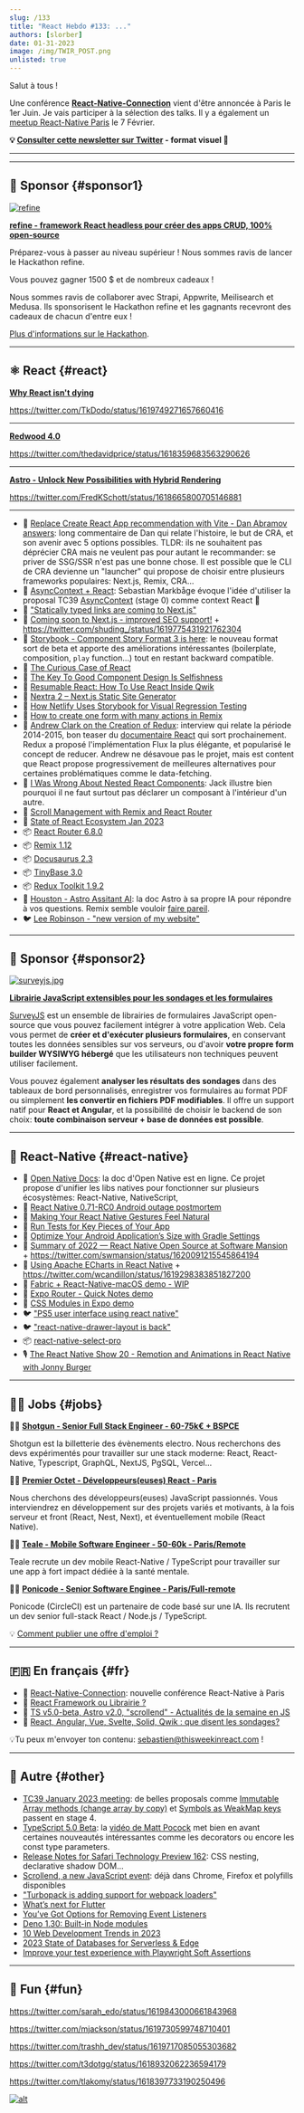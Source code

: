```yaml
---
slug: /133
title: "React Hebdo #133: ..."
authors: [slorber]
date: 01-31-2023
image: /img/TWIR_POST.png
unlisted: true
---
```


Salut à tous !

Une conférence **[React-Native-Connection](https://reactnativeconnection.io/)** vient d'être annoncée à Paris le 1er Juin. Je vais participer à la sélection des talks. Il y a également un [meetup React-Native Paris](https://www.meetup.com/fr-FR/meetup-group-xaaafwks/events/291247291/) le 7 Février.

<Todo />

<!-- truncate -->

**💡 [Consulter cette newsletter sur Twitter](https://slo.im/thread) - format visuel 🎨**

---


<Support />

---

## 💸 Sponsor {#sponsor1}

[![refine](/emails/issues/132/refine.png)](https://github.com/refinedev/refine)

[**refine - framework React headless pour créer des apps CRUD, 100% open-source**](https://github.com/refinedev/refine)

Préparez-vous à passer au niveau supérieur ! Nous sommes ravis de lancer le Hackathon refine.

Vous pouvez gagner 1500 $ et de nombreux cadeaux !

Nous sommes ravis de collaborer avec Strapi, Appwrite, Meilisearch et Medusa. Ils sponsorisent le Hackathon refine et les gagnants recevront des cadeaux de chacun d'entre eux !

[Plus d'informations sur le Hackathon](https://refine.dev/blog/refine-hackathon/).

---

## ⚛️ React {#react}

**[Why React isn't dying](https://tkdodo.eu/blog/why-react-isnt-dying)**

https://twitter.com/TkDodo/status/1619749271657660416

---

**[Redwood 4.0](https://community.redwoodjs.com/t/redwood-v4-0-0-is-now-available/4538)**

https://twitter.com/thedavidprice/status/1618359683563290626

---

**[Astro - Unlock New Possibilities with Hybrid Rendering](https://astro.build/blog/hybrid-rendering/)**

https://twitter.com/FredKSchott/status/1618665800705146881

---

- 💬 [Replace Create React App recommendation with Vite - Dan Abramov answers](https://github.com/reactjs/reactjs.org/pull/5487#issuecomment-1409720741): long commentaire de Dan qui relate l'histoire, le but de CRA, et son avenir avec 5 options possibles. TLDR: ils ne souhaitent pas déprécier CRA mais ne veulent pas pour autant le recommander: se priver de SSG/SSR n'est pas une bonne chose. Il est possible que le CLI de CRA devienne un "launcher" qui propose de choisir entre plusieurs frameworks populaires: Next.js, Remix, CRA...
- 👀 [AsyncContext + React](https://twitter.com/sebmarkbage/status/1620442034598477824): Sebastian Markbåge évoque l'idée d'utiliser la proposal TC39 [AsyncContext](https://github.com/legendecas/proposal-async-context) (stage 0) comme context React 🤔
- 👀 ["Statically typed links are coming to Next.js"](https://twitter.com/shuding_/status/1620137501192253440)
- 👀 [Coming soon to Next.js - improved SEO support!](https://twitter.com/leeerob/status/1619743437577912321) + https://twitter.com/shuding_/status/1619775431921762304
- 📜 [Storybook - Component Story Format 3 is here](https://storybook.js.org/blog/storybook-csf3-is-here/): le nouveau format sort de beta et apporte des améliorations intéressantes (boilerplate, composition, `play` function...) tout en restant backward compatible.
- 📜 [The Curious Case of React](https://cult.honeypot.io/reads/the-curious-case-of-react/)
- 📜 [The Key To Good Component Design Is Selfishness](https://www.smashingmagazine.com/2023/01/key-good-component-design-selfishness/)
- 📜 [Resumable React: How To Use React Inside Qwik](https://www.builder.io/blog/resumable-react-how-to-use-react-inside-qwik)
- 📜 [Nextra 2 – Next.js Static Site Generator](https://the-guild.dev/blog/nextra-2)
- 📜 [How Netlify Uses Storybook for Visual Regression Testing](https://www.netlify.com/blog/storybook-visual-regression-testing/)
- 📜 [How to create one form with many actions in Remix](https://www.wking.dev/library/how-to-create-one-form-with-many-actions-in-remix)
- 🎥 [Andrew Clark on the Creation of Redux](https://www.youtube.com/watch?v=WvRcZkuXmpo): interview qui relate la période 2014-2015, bon teaser du [documentaire React](https://www.youtube.com/watch?v=gmp0istg5xo) qui sort prochainement. Redux a proposé l'implémentation Flux la plus élégante, et popularisé le concept de reducer. Andrew ne désavoue pas le projet, mais est content que React propose progressivement de meilleures alternatives pour certaines problématiques comme le data-fetching.
- 🎥 [I Was Wrong About Nested React Components](https://www.youtube.com/watch?v=2sAdzy90GtE): Jack illustre bien pourquoi il ne faut surtout pas déclarer un composant à l'intérieur d'un autre.
- 🎥 [Scroll Management with Remix and React Router](https://www.youtube.com/watch?v=4_H8j3rkpjI)
- 🎥 [State of React Ecosystem Jan 2023](https://www.youtube.com/watch?v=_nGuk2Gs2oc)
- 📦 [React Router 6.8.0](https://github.com/remix-run/react-router/releases/tag/react-router%406.8.0)
- 📦 [Remix 1.12](https://github.com/remix-run/remix/releases/tag/remix%401.12.0)
- 📦 [Docusaurus 2.3](https://docusaurus.io/blog/releases/2.3)
- 📦 [TinyBase 3.0](https://twitter.com/tinybasejs/status/1619763700650614784)
- 📦 [Redux Toolkit 1.9.2](https://twitter.com/acemarke/status/1619445949822009346)
- 🤖 [Houston - Astro Assitant AI](https://twitter.com/astrodotbuild/status/1619053233082859521): la doc Astro à sa propre IA pour répondre à vos questions. Remix semble vouloir [faire pareil](https://twitter.com/mjackson/status/1619419579754889218).
- 🐦 [Lee Robinson - "new version of my website"](https://twitter.com/leeerob/status/1620073039131213824)

<SubscribeFormEmbed />

---

## 💸 Sponsor {#sponsor2}

[![surveyjs.jpg](/emails/issues/133/surveyjs.jpg)](https://surveyjs.io/)

**[Librairie JavaScript extensibles pour les sondages et les formulaires](https://surveyjs.io/)**

[SurveyJS](https://github.com/surveyjs) est un ensemble de librairies de formulaires JavaScript open-source que vous pouvez facilement intégrer à votre application Web. Cela vous permet de **créer et d'exécuter plusieurs formulaires**, en conservant toutes les données sensibles sur vos serveurs, ou d'avoir **votre propre form builder WYSIWYG hébergé** que les utilisateurs non techniques peuvent utiliser facilement.

Vous pouvez également **analyser les résultats des sondages** dans des tableaux de bord personnalisés, enregistrer vos formulaires au format PDF ou simplement **les convertir en fichiers PDF modifiables**. Il offre un support natif pour **React et Angular**, et la possibilité de choisir le backend de son choix: **toute combinaison serveur + base de données est possible**.

---

## 📱 React-Native {#react-native}

- 📖 [Open Native Docs](https://twitter.com/ammarahm_ed/status/1620136052152500225): la doc d'Open Native est en ligne. Ce projet propose d'unifier les libs natives pour fonctionner sur plusieurs écosystèmes: React-Native, NativeScript,
- 📜 [React Native 0.71-RC0 Android outage postmortem](https://reactnative.dev/blog/2023/01/27/71rc1-android-outage-postmortem)
- 📜 [Making Your React Native Gestures Feel Natural](https://shopify.engineering/making-react-native-gestures-feel-natural)
- 📜 [Run Tests for Key Pieces of Your App](https://www.callstack.com/blog/run-tests-for-key-pieces-of-your-app)
- 📜 [Optimize Your Android Application’s Size with Gradle Settings](https://www.callstack.com/blog/optimize-android-application-size-with-gradle-settings)
- 📜 [Summary of 2022 — React Native Open Source at Software Mansion](https://blog.swmansion.com/summary-of-2022-react-native-open-source-at-software-mansion-9edf929db005) + https://twitter.com/swmansion/status/1620091215545864194
- 📜 [Using Apache ECharts in React Native](https://medium.com/@chenzhiqing/using-apache-echarts-in-react-native-55c6d555ac03) + https://twitter.com/wcandillon/status/1619298383851827200
- 🎨 [Fabric + React-Native-macOS demo - WIP](https://twitter.com/ReactNativeMSFT/status/1619037832496156674)
- 🎨 [Expo Router - Quick Notes demo](https://twitter.com/Baconbrix/status/1619609828380540929)
- 🎨 [CSS Modules in Expo demo](https://twitter.com/Baconbrix/status/1619179207250296833)
- 🐦 ["PS5 user interface using react native"](https://twitter.com/Kelset/status/1619991122130137089)
- 🐦 ["react-native-drawer-layout is back"](https://twitter.com/satya164/status/1620186837917786114)
- 📦 [react-native-select-pro](https://github.com/MobileReality/react-native-select-pro)
- 🎙️ [The React Native Show 20 - Remotion and Animations in React Native with Jonny Burger](https://www.youtube.com/watch?v=1VW5Gluxa4w)

---

## 🧑‍💻 Jobs {#jobs}

🧑‍💼 [**Shotgun - Senior Full Stack Engineer - 60-75k€ + BSPCE**](https://shotgun.teamtailor.com/jobs/1981578-senior-full-stack-engineer)

Shotgun est la billetterie des évènements electro. Nous recherchons des devs expérimentés pour travailler sur une stack moderne: React, React-Native, Typescript, GraphQL, NextJS, PgSQL, Vercel...

🧑‍💼 [**Premier Octet - Développeurs(euses) React - Paris**](https://www.premieroctet.com/jobs)

Nous cherchons des développeurs(euses) JavaScript passionnés. Vous interviendrez en développement sur des projets variés et motivants, à la fois serveur et front (React, Nest, Next), et éventuellement mobile (React Native).

🧑‍💼 [**Teale - Mobile Software Engineer - 50-60k - Paris/Remote**](https://sebastienlorber.mylittleteam.com/teale/multifunctional/mobile-software-engineer)

Teale recrute un dev mobile React-Native / TypeScript pour travailler sur une app à fort impact dédiée à la santé mentale.

🧑‍💼 [**Ponicode - Senior Software Enginee - Paris/Full-remote**](https://sebastienlorber.mylittleteam.com/ponicode/multifunctional/senior-software-engineer)

Ponicode (CircleCI) est un partenaire de code basé sur une IA. Ils recrutent un dev senior full-stack React / Node.js / TypeScript.

💡 [Comment publier une offre d'emploi ?](https://thisweekinreact.com/fr/sponsor)

---

## 🇫🇷 En français {#fr}

- 👥 [React-Native-Connection](https://reactnativeconnection.io/): nouvelle conférence React-Native à Paris
- 🎥 [React Framework ou Librairie ?](https://www.youtube.com/watch?v=F9LEcEpSH1U)
- 🎥 [TS v5.0-beta, Astro v2.0, "scrollend" - Actualités de la semaine en JS](https://www.youtube.com/watch?v=jS6guseEVSQ)
- 🎥 [React, Angular, Vue, Svelte, Solid, Qwik : que disent les sondages?](https://www.youtube.com/watch?v=k-SM7b_OmbI)

💡Tu peux m'envoyer ton contenu: [sebastien@thisweekinreact.com](mailto:sebastien@thisweekinreact.com?subject=Contenu%20en%20fran%C3%A7ais) !

<Todo />

---

## 🔀 Autre {#other}

- [TC39 January 2023 meeting](https://github.com/babel/proposals/issues/86): de belles proposals comme [Immutable Array methods (change array by copy)](https://twitter.com/AndaristRake/status/1620154153250217988) et [Symbols as WeakMap keys](https://twitter.com/sebastienlorber/status/1620385689853661185) passent en stage 4.
- [TypeScript 5.0 Beta](https://devblogs.microsoft.com/typescript/announcing-typescript-5-0-beta/): la [vidéo de Matt Pocock](https://www.youtube.com/watch?v=iOTAFRFgm8I) met bien en avant certaines nouveautés intéressantes comme les decorators ou encore les const type parameters.
- [Release Notes for Safari Technology Preview 162](https://webkit.org/blog/13703/release-notes-for-safari-technology-preview-162/): CSS nesting, declarative shadow DOM...
- [Scrollend, a new JavaScript event](https://developer.chrome.com/blog/scrollend-a-new-javascript-event/): déjà dans Chrome, Firefox et polyfills disponibles
- ["Turbopack is adding support for webpack loaders"](https://twitter.com/jaredpalmer/status/1619071988181651456)
- [What’s next for Flutter](https://medium.com/flutter/whats-next-for-flutter-b94ce089f49c)
- [You’ve Got Options for Removing Event Listeners](https://www.macarthur.me/posts/options-for-removing-event-listeners)
- [Deno 1.30: Built-in Node modules](https://deno.com/blog/v1.30)
- [10 Web Development Trends in 2023](https://www.robinwieruch.de/web-development-trends/)
- [2023 State of Databases for Serverless & Edge](https://leerob.io/blog/backend)
- [Improve your test experience with Playwright Soft Assertions](https://timdeschryver.dev/blog/improve-your-test-experience-with-playwright-soft-assertions)

---

## 🤭 Fun {#fun}

https://twitter.com/sarah_edo/status/1619843000661843968

https://twitter.com/mjackson/status/1619730599748710401

https://twitter.com/trashh_dev/status/1619717085055303682

https://twitter.com/t3dotgg/status/1618932062236594179

https://twitter.com/tlakomy/status/1618397733190250496

[![alt](/emails/issues/122/meme.jpg)](https://twitter.com/todo)

